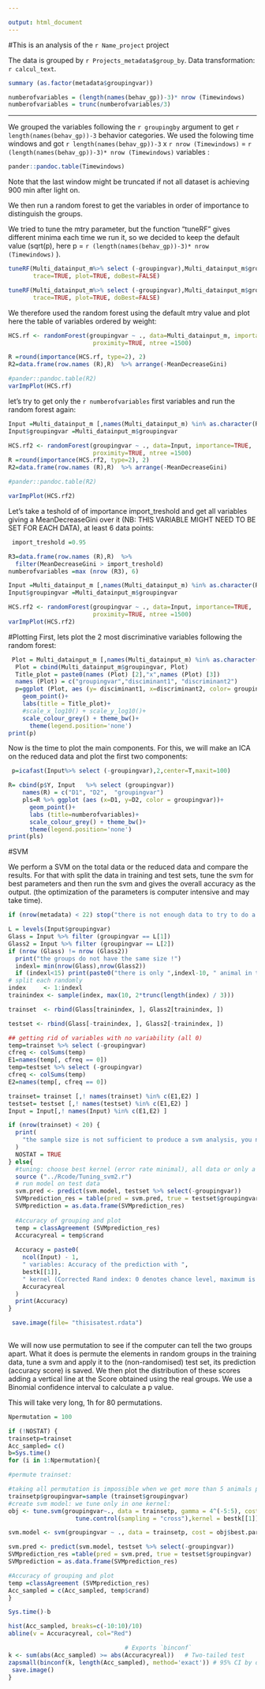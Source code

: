 ```yaml
---

output: html_document
---
```




#This is an analysis of the `r Name_project` project


The data is grouped by `r Projects_metadata$group_by `.
Data transformation: `r calcul_text`.

```r

summary (as.factor(metadata$groupingvar))

numberofvariables = (length(names(behav_gp))-3)* nrow (Timewindows)
numberofvariables = trunc(numberofvariables/3)


```



---


We grouped the variables following the `r groupingby` argument to get `r length(names(behav_gp))-3` behavior categories. We used the folowing time windows and got `r length(names(behav_gp))-3` x `r nrow (Timewindows)` = `r (length(names(behav_gp))-3)* nrow (Timewindows)` variables :

```r
pander::pandoc.table(Timewindows)
```
Note that the last window might be truncated if not all dataset is achieving 900 min after light on.

We then run a random forest to get the variables in order of importance to distinguish the groups.

We tried to tune the mtry parameter, but the function "tuneRF" gives different minima each time we run it, so we decided to keep the default value (sqrt(p), here p = `r (length(names(behav_gp))-3)* nrow (Timewindows)` ).

```r
tuneRF(Multi_datainput_m%>% select (-groupingvar),Multi_datainput_m$groupingvar, ntreeTry=50, stepFactor=2, improve=0.05,
       trace=TRUE, plot=TRUE, doBest=FALSE)

tuneRF(Multi_datainput_m%>% select (-groupingvar),Multi_datainput_m$groupingvar, ntreeTry=50, stepFactor=2, improve=0.05,
       trace=TRUE, plot=TRUE, doBest=FALSE)
```



We therefore used the random forest using the default mtry value and plot here the table of variables ordered by weight:
```r
HCS.rf <- randomForest(groupingvar ~ ., data=Multi_datainput_m, importance=TRUE,
                        proximity=TRUE, ntree =1500)

R =round(importance(HCS.rf, type=2), 2)
R2=data.frame(row.names (R),R)  %>% arrange(-MeanDecreaseGini)

#pander::pandoc.table(R2)
varImpPlot(HCS.rf)
```


let's try to get only the `r numberofvariables` first variables and run the random forest again:

```r


Input =Multi_datainput_m [,names(Multi_datainput_m) %in% as.character(R2 [1:numberofvariables,1]) ]
Input$groupingvar =Multi_datainput_m$groupingvar

HCS.rf2 <- randomForest(groupingvar ~ ., data=Input, importance=TRUE,
                        proximity=TRUE, ntree =1500)
R =round(importance(HCS.rf2, type=2), 2)
R2=data.frame(row.names (R),R)  %>% arrange(-MeanDecreaseGini)

#pander::pandoc.table(R2)

varImpPlot(HCS.rf2)
```

Let's take a teshold of of importance import_treshold and get all variables giving a MeanDecreaseGini over it (NB: THIS VARIABLE MIGHT NEED TO BE SET FOR EACH DATA), at least 6 data points:

```r
 import_treshold =0.95

R3=data.frame(row.names (R),R)  %>% 
  filter(MeanDecreaseGini > import_treshold)
numberofvariables =max (nrow (R3), 6)

Input =Multi_datainput_m [,names(Multi_datainput_m) %in% as.character(R2 [1:numberofvariables,1]) ]
Input$groupingvar =Multi_datainput_m$groupingvar

HCS.rf2 <- randomForest(groupingvar ~ ., data=Input, importance=TRUE,
                        proximity=TRUE, ntree =1500)
varImpPlot(HCS.rf2)
```

#Plotting
First, lets plot the 2 most discriminative variables following the random forest:

```r


 Plot = Multi_datainput_m [,names(Multi_datainput_m) %in% as.character(R2 [1:2,1]) ]
  Plot = cbind(Multi_datainput_m$groupingvar, Plot)
  Title_plot = paste0(names (Plot) [2],"x",names (Plot) [3])
  names (Plot) = c("groupingvar","disciminant1", "discriminant2")
  p=ggplot (Plot, aes (y= disciminant1, x=discriminant2, color= groupingvar))+
    geom_point()+
    labs(title = Title_plot)+
    #scale_x_log10() + scale_y_log10()+
    scale_colour_grey() + theme_bw()+
      theme(legend.position='none')
print(p)  
```


Now is the time to plot the main components. For this, we will make an ICA on the reduced data and plot the first two components:

```r
 p=icafast(Input%>% select (-groupingvar),2,center=T,maxit=100)

R= cbind(p$Y, Input   %>% select (groupingvar))
    names(R) = c("D1", "D2",  "groupingvar")
    pls=R %>% ggplot (aes (x=D1, y=D2, color = groupingvar))+
      geom_point()+
      labs (title=numberofvariables)+ 
      scale_colour_grey() + theme_bw()+
      theme(legend.position='none')
print(pls)    
```





#SVM
 
We perform a SVM on the total data or the reduced data and compare the results. For that with split the data in training and test sets, tune the svm for best parameters and then run the svm and gives the overall accuracy as the output.
(the optimization of the parameters is computer intensive and may take time).


```r
if (nrow(metadata) < 22) stop("there is not enough data to try to do a svm")

L = levels(Input$groupingvar)
Glass = Input %>% filter (groupingvar == L[1])
Glass2 = Input %>% filter (groupingvar == L[2])
if (nrow (Glass) != nrow (Glass2))
  print("the groups do not have the same size !")
  indexl= min(nrow(Glass),nrow(Glass2))
  if (indexl<15) print(paste0("there is only ",indexl-10, " animal in the test dataset (per group)"))
# split each randomly
index     <- 1:indexl
trainindex <- sample(index, max(10, 2*trunc(length(index) / 3)))

trainset  <- rbind(Glass[trainindex, ], Glass2[trainindex, ])

testset <- rbind(Glass[-trainindex, ], Glass2[-trainindex, ])

## getting rid of variables with no variability (all 0)
temp=trainset %>% select (-groupingvar)
cfreq <- colSums(temp)
E1=names(temp[, cfreq == 0])
temp=testset %>% select (-groupingvar)
cfreq <- colSums(temp)
E2=names(temp[, cfreq == 0])

trainset= trainset [,! names(trainset) %in% c(E1,E2) ]
testset= testset [,! names(testset) %in% c(E1,E2) ]
Input = Input[,! names(Input) %in% c(E1,E2) ]

if (nrow(trainset) < 20) {
  print(
    "the sample size is not sufficient to produce a svm analysis, you need at least 15 animals per group"
  )
  NOSTAT = TRUE
} else{
  #tuning: choose best kernel (error rate minimal), all data or only a subset (accuracy on trainset maximal, use all if identical), this takes time!
  source ("../Rcode/Tuning_svm2.r")
  # run model on test data
  svm.pred <- predict(svm.model, testset %>% select(-groupingvar))
  SVMprediction_res = table(pred = svm.pred, true = testset$groupingvar)
  SVMprediction = as.data.frame(SVMprediction_res)
  
  #Accuracy of grouping and plot
  temp = classAgreement (SVMprediction_res)
  Accuracyreal = temp$crand
  
  Accuracy = paste0(
    ncol(Input) - 1,
    " variables: Accuracy of the prediction with ",
    bestk[[1]],
    " kernel (Corrected Rand index: 0 denotes chance level, maximum is 1):",
    Accuracyreal
  )
  print(Accuracy)
}

 save.image(file= "thisisatest.rdata") 
  
```

We will now use permutation to see if the computer can tell the two groups apart. What it does is permute the elements in random groups in the training data, tune a svm and apply it to the (non-randomised) test set, its prediction (accuracy score) is saved.
We then plot the distribution of these scores adding a vertical line at the Score obtained using the real groups. We use a Binomial confidence interval to calculate a p value. 

This will take very long, 1h for 80 permutations.

```r
Npermutation = 100

if (!NOSTAT) {
trainsetp=trainset
Acc_sampled= c()
b=Sys.time()
for (i in 1:Npermutation){

#permute trainset:

#taking all permutation is impossible when we get more than 5 animals per group.
trainsetp$groupingvar=sample (trainset$groupingvar)
#create svm model: we tune only in one kernel:
obj <- tune.svm(groupingvar~., data = trainsetp, gamma = 4^(-5:5), cost = 4^(-5:5),
                   tune.control(sampling = "cross"),kernel = bestk[[1]])

svm.model <- svm(groupingvar ~ ., data = trainsetp, cost = obj$best.parameters$cost, gamma = obj$best.parameters$gamma, kernel = bestk[[1]])

svm.pred <- predict(svm.model, testset %>% select(-groupingvar))
SVMprediction_res =table(pred = svm.pred, true = testset$groupingvar)
SVMprediction = as.data.frame(SVMprediction_res)

#Accuracy of grouping and plot
temp =classAgreement (SVMprediction_res)
Acc_sampled = c(Acc_sampled, temp$crand)
}

Sys.time()-b

hist(Acc_sampled, breaks=c(-10:10)/10)
abline(v = Accuracyreal, col="Red")

                                 # Exports `binconf`
k <- sum(abs(Acc_sampled) >= abs(Accuracyreal))   # Two-tailed test
zapsmall(binconf(k, length(Acc_sampled), method='exact')) # 95% CI by default
 save.image() 
}
```











